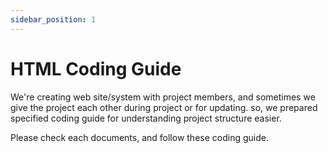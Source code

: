 ```yaml
---
sidebar_position: 1
---
```


# HTML Coding Guide

We're creating web site/system with project members, and sometimes we give the project each other during project or for updating. so, we prepared specified coding guide for understanding project structure easier.

Please check each documents, and follow these coding guide.
